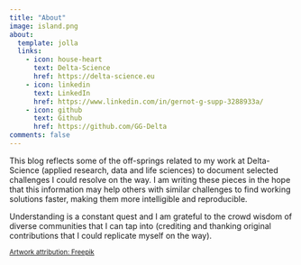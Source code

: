 ```yaml
---
title: "About"
image: island.png
about:
  template: jolla
  links:
    - icon: house-heart
      text: Delta-Science
      href: https://delta-science.eu
    - icon: linkedin
      text: LinkedIn
      href: https://www.linkedin.com/in/gernot-g-supp-3288933a/
    - icon: github
      text: Github
      href: https://github.com/GG-Delta
comments: false
---
```


This blog reflects some of the off-springs related to my work at Delta-Science (applied research, data and life sciences) to document selected challenges I could resolve on the way. I am writing these pieces in the hope that this information may help others with similar challenges to find working solutions faster, making them more intelligible and reproducible.

Understanding is a constant quest and I am grateful to the crowd wisdom of diverse communities that I can tap into (crediting and thanking original contributions that I could replicate myself on the way).

~[Artwork\ attribution:\ Freepik](https://www.flaticon.com/free-icons/sky)~

